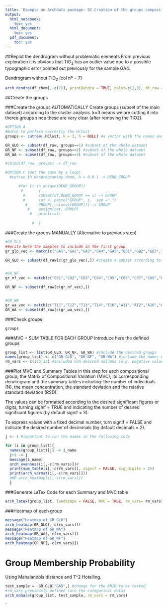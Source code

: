 ```yaml
---
title: 'Example on Archdata package: 02 Creation of the groups compositions'
output:
  html_notebook:
    toc: yes
  html_document:
    toc: yes
  pdf_document:
    toc: yes
---
```

##Replot the dendrogram without problematic elements 
From previous exploration it is obvious that TiO~2~ has an outlier value due to a possible typographic error pointed out previously for the sample GA4.

Dendrogram without TiO~2~ (col nº = 7)

```r
arch_dendro(df_chem[,-c(7)], printDendro = TRUE, nplot=c(2,3), df_raw = df_raw)
```

##Create the groups

###Create the groups AUTOMATICALLY
Create groups (subset of the main dataset) according to the cluster analysis. k=3 means we are cutting it into theree groups since these are very clear (after removing the TiO2). 

```r
#OPTION A
#Watch to perform correctly the Hclust 
groups <- cutree(.HClust, k = 3, h = NULL) #a vector with the names and the group assigned according to the dengroram.

GR_GLO <- subset(df_raw, groups==1) #subset of the whole dataset
GR_NF <- subset(df_raw, groups==2) #subset of the whole dataset
GR_WA <- subset(df_raw, groups==3) #subset of the whole dataset

#cbind(df_raw, groups) -> df_raw

#OPTION C (Get the same by a loop)
  #cutree_1h.dendrogram(my_dend, h = 0.9 ) -> DEND_GROUP

      #for (i in unique(DEND_GROUP))
       #       {
        #      subset(df,DEND_GROUP == i) -> GROUP
        #      cat <- paste("GROUP", i,  sep ="_")
         #     GROUP[,-c(ncol(GROUP))] -> GROUP
          #    assign(cat, GROUP)
           #   print(cat)
              
            #  }
```
###Create the groups MANUALLY (Alternative to previous step)
```r
#GR_GLO
##write here the samples to include in the first group
gr_glo_vec <- match(c("GA1","GA2","GA3","GA4","GA5","GB1","GB2","GB3","GB4","GB5","GC1","GC2","GC3","GC4","GD1","GD2","GD3", "GD4","GD5","GE1","GE2","GE3"), df_raw$ID) 

GR_GLO <- subset(df_raw[c(gr_glo_vec),]) #create a subset according to the vector above


#GR_NF
gr_nf_vec <- match(c("C01","CO2","CO3","C04","CO5","C06","C07","C08","C09","C10","C11","C12","C13","C14","GO1","G02"), df_raw$ID) 

GR_NF <- subset(df_raw[c(gr_nf_vec),])


#GR_WA
gr_wa_vec <- match(c("T11","T12","T13","T14","T16","A11","Al2","A16","A18","A26"), df_raw$ID) 
GR_WA <- subset(df_raw[c(gr_wa_vec),])
```






###Check groups
```r
groups
```



###MVC + SUM TABLE FOR EACH GROUP 
Introduce here the defined groups

```r
group_list <- list(GR_GLO, GR_NF, GR_WA) #include the desired groups
names(group_list) <- c("GR-GLO", "GR-NF", "GR-WA") #include the names with "-" instead of "_" to avoid LaTex problems
rm_vars <- c(1:3,13) #included non desired columns (e.g. negative values, categorical...)
```



###Plot MVC and Summary Tables
In this step for each compositional group, the Matrix of Compositional Variation (MVC), its corresponding dendrogram and the summary tables including: the number of individuals (N), the mean concentration, the standard deviation and the relative standard deviation (RSD). 

The values can be formatted according to the desired significant figures or digits, turning signif = TRUE and indicating the number of desired significant figures (by default signif = 3).

To express values with a fixed decimal number, turn signif = FALSE and indicate the desired number of decimmals (by default decimals = 2).  

```r
j <- 1 #important to run the names in the following code

for (i in group_list){
  names(group_list)[j] -> i_name
  j+1 -> j
  message(i_name)
  arch_evenness(i[,-c(rm_vars)])#
  print(sum_table(i[,-c(rm_vars)], signif = FALSE, sig_digits = 2))
  print(arch_varmat(i[,-c(rm_vars)]))
  #WP arch_heatmap(i[,-c(rm_vars)])   
  }
```



###Generate LaTex Code for each Summary and MVC table 
```r
arch_latex(group_list, landscape = FALSE, MVC = TRUE, rm_vars= rm_vars)
```



###Heatmap of each group
```r
message("Heatmap of GR_GLO")
arch_heatmap(GR_GLO[,-c(rm_vars)]) 
message("Heatmap of GR_WA")
arch_heatmap(GR_WA[,-c(rm_vars)])  
message("Heatmap of GR_NF")
arch_heatmap(GR_NF[,-c(rm_vars)]) 
```


# Group Membership Probability 
Using Mahalanobis distance and T^2 Hotelling. 

```r
test_sample =  GR_GLO["GA5",] #change for the ANID to be tested
#rm_vars previously defined (are the categorical data) 
arch_mahala(group_list, test_sample, rm_vars = rm_vars)
```


`



















